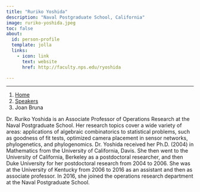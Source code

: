 ```yaml
---
title: "Ruriko Yoshida"
description: "Naval Postgraduate School, California"
image: ruriko-yoshida.jpeg
toc: false
about:
  id: person-profile
  template: jolla
  links:
    - icon: link
      text: website
      href: http://faculty.nps.edu/ryoshida

---
```

---

```{=html}
<nav aria-label="breadcrumb">
  <ol class="breadcrumb">
    <li class="breadcrumb-item"><a href="../../index.html">Home</a></li>
    <li class="breadcrumb-item"><a href="../../speaker.html">Speakers</a></li>
    <li class="breadcrumb-item active">Joan Bruna</li>

  </ol>
</nav>
```

:::{#person-profile}
:::

Dr. Ruriko Yoshida is an Associate Professor of Operations Research at the Naval Postgraduate School. Her research topics cover a wide variety of areas: applications of algebraic combinatorics to statistical problems, such as goodness of fit tests, optimized camera placement in sensor networks, phylogenetics, and phylogenomics. Dr. Yoshida received her Ph.D. (2004) in Mathematics from the University of California, Davis. She then went to the University of California, Berkeley as a postdoctoral researcher, and then Duke University for her postdoctoral research from 2004 to 2006. She was at the University of Kentucky from 2006 to 2016 as an assistant and then as associate professor. In 2016, she joined the operations research department at the Naval Postgraduate School.

